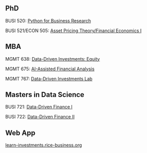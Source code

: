 ## PhD

BUSI 520: [Python for Business Research](http://busi520.kerryback.com/) 

BUSI 521/ECON 505: [Asset Pricing Theory/Financial Economics I](http://busi521.kerryback.com/) 

## MBA

MGMT 638: [Data-Driven Investments: Equity](http://mgmt638.kerryback.com/) 

MGMT 675: [AI-Assisted Financial Analysis](http://mgmt675.kerryback.com/) 

MGMT 767: [Data-Driven Investments Lab](http://mgmt767.rice-business.org/) 

## Masters in Data Science

BUSI 721: [Data-Driven Finance I](http://busi721.kerryback.com/) 

BUSI 722: [Data-Driven Finance II](http://busi722.kerryback.com/) 

## Web App


[learn-investments.rice-business.org](https://learn-investments.rice-business.org) 


